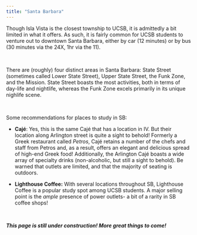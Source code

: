 ```yaml
---
title: "Santa Barbara"
---
```



Though Isla Vista is the closest township to UCSB, it is admittedly a bit limited in what it offers. As such, it is fairly common for UCSB students to venture out to downtown Santa Barbara, either by car (12 minutes) or by bus (30 minutes via the 24X, 1hr via the 11).

\

There are (roughly) four distinct areas in Santa Barbara: State Street (sometimes called Lower State Street), Upper State Street, the Funk Zone, and the Mission. State Street boasts the most activities, both in terms of day-life and nightlife, whereas the Funk Zone excels primarily in its unique nighlife scene. 

\

Some recommendations for places to study in SB:

- **Cajé**: Yes, this is the same Cajé that has a location in IV. But their location along Arlington street is quite a sight to behold! Formerly a Greek restaurant called *Petros*, Cajé retains a number of the chefs and staff from Petros and, as a result, offers an elegant and delicious spread of high-end Greek food! Additionally, the Arlington Cajé boasts a wide array of specialty drinks (non-alcoholic, but still a sight to behold). Be warned that outlets are limited, and that the majority of seating is outdoors. 

- **Lighthouse Coffee:** With several locations throughout SB, Lighthouse Coffee is a popular study spot among UCSB students. A major selling point is the *ample* presence of power outlets- a bit of a rarity in SB coffee shops!

<br>

__*This page is still under construction! More great things to come!*__